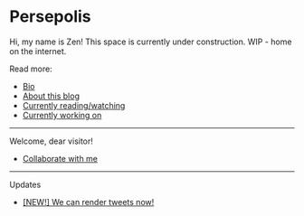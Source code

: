 
# Persepolis

Hi, my name is Zen! This space is currently under construction. WIP - home on the internet.

Read more:
- [Bio](/about)
- [About this blog](/building-persepolis)
- [Currently reading/watching](/areas/media)
- [Currently working on](/projects/current/EXXA)

---

Welcome, dear visitor!

- [Collaborate with me](/collab)

---

Updates
- [\[NEW!\] We can render tweets now!](/blog/timeline)